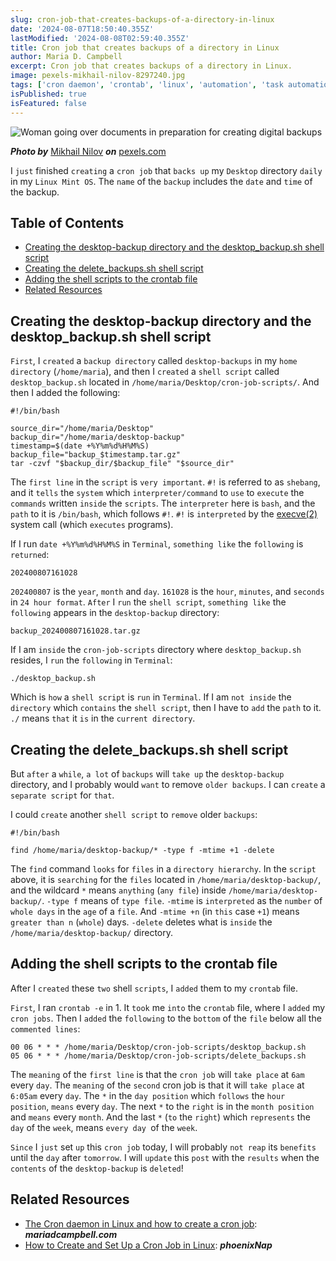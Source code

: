 ```yaml
---
slug: cron-job-that-creates-backups-of-a-directory-in-linux
date: '2024-08-07T18:50:40.355Z'
lastModified: '2024-08-08T02:59:40.355Z'
title: Cron job that creates backups of a directory in Linux
author: Maria D. Campbell
excerpt: Cron job that creates backups of a directory in Linux.
image: pexels-mikhail-nilov-8297240.jpg
tags: ['cron daemon', 'crontab', 'linux', 'automation', 'task automation']
isPublished: true
isFeatured: false
---
```


![Woman going over documents in preparation for creating digital backups](pexels-mikhail-nilov-8297240.jpg)

**_Photo by_** [Mikhail Nilov](https://www.pexels.com/@mikhail-nilov/) **_on_**
[pexels.com](https://www.pexels.com/photo/an-exhausted-woman-reading-documents-8297240/)

I `just` finished `creating` a `cron job` that `backs up` my `Desktop` directory
`daily` in my `Linux Mint OS`. The `name` of the `backup` includes the `date`
and `time` of the backup.

## Table of Contents

-   [Creating the desktop-backup directory and the desktop_backup.sh shell script](#creating-the-desktop-backup-directory-and-the-desktop-backupsh-shell-script)
-   [Creating the delete_backups.sh shell script](#creating-the-delete-backupssh-shell-script)
-   [Adding the shell scripts to the crontab file](#adding-the-shell-scripts-to-the-crontab-file)
-   [Related Resources](#related-resources)

## Creating the desktop-backup directory and the desktop_backup.sh shell script

`First`, I `created` a `backup directory` called `desktop-backups` in my
`home directory` (`/home/maria`), and then I `created` a `shell script` called
`desktop_backup.sh` located in `/home/maria/Desktop/cron-job-scripts/`. And then
I added the following:

```shell
#!/bin/bash

source_dir="/home/maria/Desktop"
backup_dir="/home/maria/desktop-backup"
timestamp=$(date +%Y%m%d%H%M%S)
backup_file="backup_$timestamp.tar.gz"
tar -czvf "$backup_dir/$backup_file" "$source_dir"
```

The `first line` in the `script` is `very important`. `#!` is referred to as
`shebang`, and it `tells` the `system` which `interpreter/command` to `use` to
`execute` the `commands` written `inside` the `scripts`. The `interpreter` here
is `bash`, and the `path` to it is `/bin/bash`, which follows `#!`. `#!` is
`interpreted` by the [execve(2)](https://linux.die.net/man/2/execve) system call
(which `executes` programs).

If I run `date +%Y%m%d%H%M%S` in `Terminal`, `something like` the `following` is
`returned`:

```shell
202400807161028
```

`202400807` is the `year`, `month` and `day`. `161028` is the `hour`, `minutes`,
and `seconds` in `24 hour format`. `After` I `run` the `shell script`,
`something like` the `following` appears in the `desktop-backup` directory:

```shell
backup_202400807161028.tar.gz
```

If I am `inside` the `cron-job-scripts` directory where `desktop_backup.sh`
resides, I `run` the `following` in `Terminal`:

```Shell
./desktop_backup.sh
```

Which is `how` a `shell script` is `run` in `Terminal`. If I am `not inside` the
`directory` which `contains` the `shell script`, then I have to `add` the `path`
to it. `./` means `that` it `is` in the `current directory`.

## Creating the delete_backups.sh shell script

But `after` a `while`, `a lot` of `backups` will `take up` the `desktop-backup`
directory, and I probably would `want` to remove `older backups`. I can `create`
a `separate script` for `that`.

I could `create` another `shell script` to `remove` older `backups`:

```shell
#!/bin/bash

find /home/maria/desktop-backup/* -type f -mtime +1 -delete
```

The `find` command `looks` for `files` in a `directory hierarchy`. In the
`script` above, it is `searching` for the `files` located in
`/home/maria/desktop-backup/`, and the wildcard `*` means `anything`
(`any file`) inside `/home/maria/desktop-backup/`. `-type f` means of
`type file`. `-mtime` is `interpreted` as the `number` of `whole days` in the
`age` of a `file`. And `-mtime +n` (in `this` case `+1`) means `greater than n`
(`whole`) days. `-delete` deletes what is `inside` the
`/home/maria/desktop-backup/` directory.

## Adding the shell scripts to the crontab file

After I `created` these `two` shell `scripts`, I `added` them to my `crontab`
file.

`First`, I ran `crontab -e` in 1. It `took` me `into` the `crontab` file, where
I `added` my `cron jobs`. Then I `added` the `following` to the `bottom` of the
`file` below all the `commented lines`:

```shell
00 06 * * * /home/maria/Desktop/cron-job-scripts/desktop_backup.sh
05 06 * * * /home/maria/Desktop/cron-job-scripts/delete_backups.sh
```

The `meaning` of the `first line` is that the `cron job` will `take place` at
`6am` every `day`. The `meaning` of the `second` cron job is that it will
`take place` at `6:05am` every `day`. The `*` in the `day position` which
`follows` the `hour position`, `means` every `day`. The next `*` to the `right`
is in the `month position` and `means` every `month`. And the last `*` (`to` the
`right`) which `represents` the `day` of the `week`, means `every day `of the
`week`.

`Since` I `just` set `up` this `cron job` today, I will probably `not reap` its
`benefits` until the `day` after `tomorrow`. I will `update` this `post` with
the `results` when the `contents` of the `desktop-backup` is `deleted`!

## Related Resources

-   [The Cron daemon in Linux and how to create a cron job](/blog/the-cron-daemon-in-linux-and-how-to-create-a-cron-job):
    **_mariadcampbell.com_**
-   [How to Create and Set Up a Cron Job in Linux](https://phoenixnap.com/kb/set-up-cron-job-linux):
    **_phoenixNap_**
